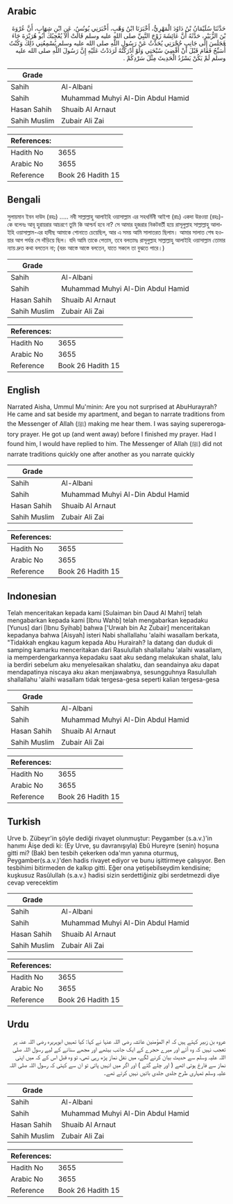 ## Arabic


<div dir="rtl" lang="ar" style={{fontSize:'larger',backgroundColor:'#f8f9fa',padding:20}}>
حَدَّثَنَا سُلَيْمَانُ بْنُ دَاوُدَ الْمَهْرِيُّ، أَخْبَرَنَا ابْنُ وَهْبٍ، أَخْبَرَنِي يُونُسُ، عَنِ ابْنِ شِهَابٍ، أَنَّ عُرْوَةَ بْنَ الزُّبَيْرِ، حَدَّثَهُ أَنَّ عَائِشَةَ زَوْجَ النَّبِيِّ صلى الله عليه وسلم قَالَتْ أَلاَ يُعْجِبُكَ أَبُو هُرَيْرَةَ جَاءَ فَجَلَسَ إِلَى جَانِبِ حُجْرَتِي يُحَدِّثُ عَنْ رَسُولِ اللَّهِ صلى الله عليه وسلم يُسْمِعُنِي ذَلِكَ وَكُنْتُ أُسَبِّحُ فَقَامَ قَبْلَ أَنْ أَقْضِيَ سُبْحَتِي وَلَوْ أَدْرَكْتُهُ لَرَدَدْتُ عَلَيْهِ إِنَّ رَسُولَ اللَّهِ صلى الله عليه وسلم لَمْ يَكُنْ يَسْرُدُ الْحَدِيثَ مِثْلَ سَرْدِكُمْ ‏.‏
</div>
<div style={{backgroundColor:'#f8f9fa',padding:20, marginBottom: 10}}><table> <thead> <tr> <th>Grade</th> <th></th> </tr> </thead> <tbody> <tr><td>Sahih</td><td>Al-Albani</td></tr><tr><td>Sahih</td><td>Muhammad Muhyi Al-Din Abdul Hamid</td></tr><tr><td>Hasan Sahih</td><td>Shuaib Al Arnaut</td></tr><tr><td>Sahih Muslim</td><td>Zubair Ali Zai</td></tr></tbody></table><table> <thead> <tr> <th>References:</th> <th></th> </tr> </thead> <tbody><tr><td>Hadith No</td><td>3655</td></tr><tr><td>Arabic No</td><td>3655</td></tr><tr><td>Reference</td><td>Book 26 Hadith 15</td></tr></tbody></table></div>

## Bengali


<div dir="ltr" lang="bn" style={{fontSize:'larger',backgroundColor:'#f8f9fa',padding:20}}>
সুলায়মান ইবন দাউদ (রহঃ) ..... নবী সাল্লাল্লাহু আলাইহি ওয়াসাল্লাম এর সহধর্মিনী আইশা (রাঃ) একদা উরওয়া (রহঃ)-কে বলেনঃ আবূ হুরায়রার আচরণে তুমি কি আশ্চর্য হবে না? সে আমার হুজরার নিকটবর্তী হয়ে রাসূলুল্লাহ সাল্লাল্লাহু আলাইহি ওয়াসাল্লাম-এর হাদীছ আমাকে শোনাতে চেয়েছিল, আর এ সময় আমি সালাতরত ছিলাম। আমার সালাত শেষ হওয়ার আগ পর্যন্ত সে দাঁড়িয়ে ছিল। যদি আমি তাকে পেতাম, তবে বলতামঃ রাসূলুল্লাহ সাল্লাল্লাহু আলাইহি ওয়াসাল্লাম তোমার ন্যায় দ্রুত কথা বলতেন না; (বরং আস্তে আস্তে বলতেন, যাতে সকলে তা বুঝতে পারে।)
</div>
<div style={{backgroundColor:'#f8f9fa',padding:20, marginBottom: 10}}><table> <thead> <tr> <th>Grade</th> <th></th> </tr> </thead> <tbody> <tr><td>Sahih</td><td>Al-Albani</td></tr><tr><td>Sahih</td><td>Muhammad Muhyi Al-Din Abdul Hamid</td></tr><tr><td>Hasan Sahih</td><td>Shuaib Al Arnaut</td></tr><tr><td>Sahih Muslim</td><td>Zubair Ali Zai</td></tr></tbody></table><table> <thead> <tr> <th>References:</th> <th></th> </tr> </thead> <tbody><tr><td>Hadith No</td><td>3655</td></tr><tr><td>Arabic No</td><td>3655</td></tr><tr><td>Reference</td><td>Book 26 Hadith 15</td></tr></tbody></table></div>

## English


<div dir="ltr" lang="en" style={{fontSize:'larger',backgroundColor:'#f8f9fa',padding:20}}>
Narrated Aisha, Ummul Mu'minin: Are you not surprised at AbuHurayrah? He came and sat beside my apartment, and began to narrate traditions from the Messenger of Allah (ﷺ) making me hear them. I was saying supererogatory prayer. He got up (and went away) before I finished my prayer. Had I found him, I would have replied to him. The Messenger of Allah (ﷺ) did not narrate traditions quickly one after another as you narrate quickly
</div>
<div style={{backgroundColor:'#f8f9fa',padding:20, marginBottom: 10}}><table> <thead> <tr> <th>Grade</th> <th></th> </tr> </thead> <tbody> <tr><td>Sahih</td><td>Al-Albani</td></tr><tr><td>Sahih</td><td>Muhammad Muhyi Al-Din Abdul Hamid</td></tr><tr><td>Hasan Sahih</td><td>Shuaib Al Arnaut</td></tr><tr><td>Sahih Muslim</td><td>Zubair Ali Zai</td></tr></tbody></table><table> <thead> <tr> <th>References:</th> <th></th> </tr> </thead> <tbody><tr><td>Hadith No</td><td>3655</td></tr><tr><td>Arabic No</td><td>3655</td></tr><tr><td>Reference</td><td>Book 26 Hadith 15</td></tr></tbody></table></div>

## Indonesian


<div dir="ltr" lang="id" style={{fontSize:'larger',backgroundColor:'#f8f9fa',padding:20}}>
Telah menceritakan kepada kami [Sulaiman bin Daud Al Mahri] telah mengabarkan kepada kami [Ibnu Wahb] telah mengabarkan kepadaku [Yunus] dari [Ibnu Syihab] bahwa ['Urwah bin Az Zubair] menceritakan kepadanya bahwa [Aisyah] isteri Nabi shallallahu 'alaihi wasallam berkata, "Tidakkah engkau kagum kepada Abu Hurairah? Ia datang dan duduk di samping kamarku menceritakan dari Rasulullah shallallahu 'alaihi wasallam, ia memperdengarkannya kepadaku saat aku sedang melakukan shalat, lalu ia berdiri sebelum aku menyelesaikan shalatku, dan seandainya aku dapat mendapatinya niscaya aku akan menjawabnya, sesungguhnya Rasulullah shallallahu 'alaihi wasallam tidak tergesa-gesa seperti kalian tergesa-gesa
</div>
<div style={{backgroundColor:'#f8f9fa',padding:20, marginBottom: 10}}><table> <thead> <tr> <th>Grade</th> <th></th> </tr> </thead> <tbody> <tr><td>Sahih</td><td>Al-Albani</td></tr><tr><td>Sahih</td><td>Muhammad Muhyi Al-Din Abdul Hamid</td></tr><tr><td>Hasan Sahih</td><td>Shuaib Al Arnaut</td></tr><tr><td>Sahih Muslim</td><td>Zubair Ali Zai</td></tr></tbody></table><table> <thead> <tr> <th>References:</th> <th></th> </tr> </thead> <tbody><tr><td>Hadith No</td><td>3655</td></tr><tr><td>Arabic No</td><td>3655</td></tr><tr><td>Reference</td><td>Book 26 Hadith 15</td></tr></tbody></table></div>

## Turkish


<div dir="ltr" lang="tr" style={{fontSize:'larger',backgroundColor:'#f8f9fa',padding:20}}>
Urve b. Zübeyr'in şöyle dediği rivayet olunmuştur: Peygamber (s.a.v.)'in hanımı Âişe dedi ki: (Ey Urve, şu davranışıyla) Ebû Hureyre (senin) hoşuna gitti mi? (Bak) ben tesbih çekerken oda'mın yanına oturmuş, Peygamber(s.a.v.)'den hadis rivayet ediyor ve bunu işittirmeye çalışıyor. Ben tesbihimi bitirmeden de kalkıp gitti. Eğer ona yetişebilseydim kendisine; kuşkusuz Rasûlullah (s.a.v.) hadisi sizin serdettiğiniz gibi serdetmezdi diye cevap verecektim
</div>
<div style={{backgroundColor:'#f8f9fa',padding:20, marginBottom: 10}}><table> <thead> <tr> <th>Grade</th> <th></th> </tr> </thead> <tbody> <tr><td>Sahih</td><td>Al-Albani</td></tr><tr><td>Sahih</td><td>Muhammad Muhyi Al-Din Abdul Hamid</td></tr><tr><td>Hasan Sahih</td><td>Shuaib Al Arnaut</td></tr><tr><td>Sahih Muslim</td><td>Zubair Ali Zai</td></tr></tbody></table><table> <thead> <tr> <th>References:</th> <th></th> </tr> </thead> <tbody><tr><td>Hadith No</td><td>3655</td></tr><tr><td>Arabic No</td><td>3655</td></tr><tr><td>Reference</td><td>Book 26 Hadith 15</td></tr></tbody></table></div>

## Urdu


<div dir="rtl" lang="ur" style={{fontSize:'larger',backgroundColor:'#f8f9fa',padding:20}}>
عروہ بن زبیر کہتے ہیں کہ ام المؤمنین عائشہ رضی اللہ عنہا نے کہا: کیا تمہیں ابوہریرہ رضی اللہ عنہ پر تعجب نہیں کہ وہ آئے اور میرے حجرے کے ایک جانب بیٹھے اور مجھے سنانے کے لیے رسول اللہ صلی اللہ علیہ وسلم سے حدیث بیان کرنے لگے، میں نفل نماز پڑھ رہی تھی، تو وہ قبل اس کے کہ میں اپنی نماز سے فارغ ہوتی اٹھے ( اور چلے گئے ) اور اگر میں انہیں پاتی تو ان سے کہتی کہ رسول اللہ صلی اللہ علیہ وسلم تمہاری طرح جلدی جلدی باتیں نہیں کرتے تھے۔
</div>
<div style={{backgroundColor:'#f8f9fa',padding:20, marginBottom: 10}}><table> <thead> <tr> <th>Grade</th> <th></th> </tr> </thead> <tbody> <tr><td>Sahih</td><td>Al-Albani</td></tr><tr><td>Sahih</td><td>Muhammad Muhyi Al-Din Abdul Hamid</td></tr><tr><td>Hasan Sahih</td><td>Shuaib Al Arnaut</td></tr><tr><td>Sahih Muslim</td><td>Zubair Ali Zai</td></tr></tbody></table><table> <thead> <tr> <th>References:</th> <th></th> </tr> </thead> <tbody><tr><td>Hadith No</td><td>3655</td></tr><tr><td>Arabic No</td><td>3655</td></tr><tr><td>Reference</td><td>Book 26 Hadith 15</td></tr></tbody></table></div>